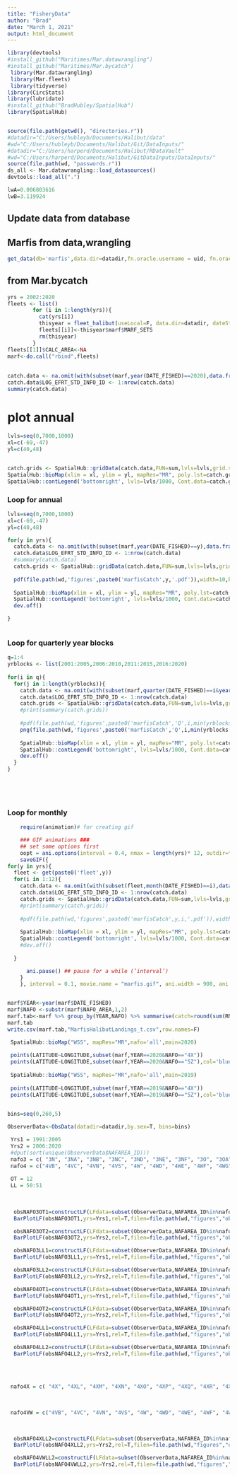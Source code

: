 ```yaml
---
title: "FisheryData"
author: "Brad"
date: "March 1, 2021"
output: html_document
---
```


```r
library(devtools)
#install_github("Maritimes/Mar.datawrangling")
#install_github("Maritimes/Mar.bycatch")
 library(Mar.datawrangling)
 library(Mar.fleets)
 library(tidyverse)
library(CircStats)
library(lubridate)
#install_github("BradHubley/SpatialHub")
library(SpatialHub)


source(file.path(getwd(), "directories.r"))
#datadir="C:/Users/hubleyb/Documents/Halibut/data"
#wd="C:/Users/hubleyb/Documents/Halibut/Git/DataInputs/"
#datadir="C:/Users/harperd/Documents/Halibut/RDataVault"
#wd="C:/Users/harperd/Documents/Halibut/GitDataInputs/DataInputs/"
source(file.path(wd, "passwords.r"))
ds_all <- Mar.datawrangling::load_datasources()
devtools::load_all(".")

lwA=0.006803616
lwB=3.119924

```

## Update data from database 
## Marfis from data,wrangling
```r

get_data(db='marfis',data.dir=datadir,fn.oracle.username = uid, fn.oracle.password = pwd, fn.oracle.dsn = 'ptran',usepkg='roracle',force.extract=T)


```

## from Mar.bycatch
```r
yrs = 2002:2020
fleets <- list()
        for (i in 1:length(yrs)){
          cat(yrs[i])
          thisyear = fleet_halibut(useLocal=F, data.dir=datadir, dateStart=paste0(yrs[i],'-01-01'), dateEnd=paste0(yrs[i],'-12-31'), keepSurveyTrips=T, oracle.username=uid, oracle.password=pwd, oracle.dsn='ptran',usepkg="roracle")
          fleets[[i]]<-thisyear$marf$MARF_SETS
          rm(thisyear)
        }
fleets[[1]]$CALC_AREA<-NA
marf<-do.call("rbind",fleets)


```

##
```r
catch.data <- na.omit(with(subset(marf,year(DATE_FISHED)==2020),data.frame(LOG_EFRT_STD_INFO_ID,LONGITUDE,LATITUDE,RND_WEIGHT_KGS)))
catch.data$LOG_EFRT_STD_INFO_ID <- 1:nrow(catch.data)
summary(catch.data)

```

# plot annual
```r

lvls=seq(0,7000,1000)
xl=c(-69,-47)
yl=c(40,48)


catch.grids <- SpatialHub::gridData(catch.data,FUN=sum,lvls=lvls,grid.size=20)
SpatialHub::bioMap(xlim = xl, ylim = yl, mapRes="MR", poly.lst=catch.grids)
SpatialHub::contLegend('bottomright', lvls=lvls/1000, Cont.data=catch.grids, title="MT",cex=.7)

```

### Loop for annual

```r

lvls=seq(0,7000,1000)
xl=c(-69,-47)
yl=c(40,48)

for(y in yrs){
  catch.data <- na.omit(with(subset(marf,year(DATE_FISHED)==y),data.frame(LOG_EFRT_STD_INFO_ID,LONGITUDE,LATITUDE,RND_WEIGHT_KGS)))
  catch.data$LOG_EFRT_STD_INFO_ID <- 1:nrow(catch.data)
  #summary(catch.data)
  catch.grids <- SpatialHub::gridData(catch.data,FUN=sum,lvls=lvls,grid.size=20)
  
  pdf(file.path(wd,'figures',paste0('marfisCatch',y,'.pdf')),width=10,height=7)
  
  SpatialHub::bioMap(xlim = xl, ylim = yl, mapRes="MR", poly.lst=catch.grids)
  SpatialHub::contLegend('bottomright', lvls=lvls/1000, Cont.data=catch.grids, title="MT",cex=0.8)
  dev.off()

}



```


### Loop for quarterly year blocks

```r
q=1:4
yrblocks <- list(2001:2005,2006:2010,2011:2015,2016:2020)
  
for(i in q){
  for(j in 1:length(yrblocks)){
    catch.data <- na.omit(with(subset(marf,quarter(DATE_FISHED)==i&year(DATE_FISHED)%in%yrblocks[[j]]),data.frame(LOG_EFRT_STD_INFO_ID,LONGITUDE,LATITUDE,RND_WEIGHT_KGS)))
    catch.data$LOG_EFRT_STD_INFO_ID <- 1:nrow(catch.data)
    catch.grids <- SpatialHub::gridData(catch.data,FUN=sum,lvls=lvls,grid.size=20)
    #print(summary(catch.grids))
    
    #pdf(file.path(wd,'figures',paste0('marfisCatch','Q',i,min(yrblocks[[j]]),'-',max(yrblocks[[j]]),'.pdf')),width=10,height=7)
    png(file.path(wd,'figures',paste0('marfisCatch','Q',i,min(yrblocks[[j]]),'-',max(yrblocks[[j]]),'.png')),width=9,height=5,units='in',pointsize=12, res=300,type='cairo')
    
    SpatialHub::bioMap(xlim = xl, ylim = yl, mapRes="MR", poly.lst=catch.grids,title = paste('Q',i,min(yrblocks[[j]]),'-',max(yrblocks[[j]])))
    SpatialHub::contLegend('bottomright', lvls=lvls/1000, Cont.data=catch.grids, title="MT",cex=0.8)
    dev.off()
  }
}


	



```


### Loop for monthly

```r
	require(animation)# for creating gif

	### GIF animations ###
	## set some options first
	oopt = ani.options(interval = 0.4, nmax = length(yrs)* 12, outdir=file.path(wd,'figures'))
	saveGIF({
for(y in yrs){
  fleet <- get(paste0('fleet',y))
  for(i in 1:12){
    catch.data <- na.omit(with(subset(fleet,month(DATE_FISHED)==i),data.frame(LOG_EFRT_STD_INFO_ID,LONGITUDE,LATITUDE,RND_WEIGHT_KGS)))
    catch.data$LOG_EFRT_STD_INFO_ID <- 1:nrow(catch.data)
    catch.grids <- SpatialHub::gridData(catch.data,FUN=sum,lvls=lvls,grid.size=20)
    #print(summary(catch.grids))
    
    #pdf(file.path(wd,'figures',paste0('marfisCatch',y,i,'.pdf')),width=10,height=7)
    
    SpatialHub::bioMap(xlim = xl, ylim = yl, mapRes="MR", poly.lst=catch.grids,title = paste(month(i,label=T),y))
    SpatialHub::contLegend('bottomright', lvls=lvls/1000, Cont.data=catch.grids, title="MT",cex=0.8)
    #dev.off()
    
  }

	  ani.pause() ## pause for a while (’interval’)
	}
	}, interval = 0.1, movie.name = "marfis.gif", ani.width = 900, ani.height = 600)



```


```r
marf$YEAR<-year(marf$DATE_FISHED)
marf$NAFO <-substr(marf$NAFO_AREA,1,2)
marf.tab<-marf %>% group_by(YEAR,NAFO) %>% summarise(catch=round(sum(RND_WEIGHT_KGS/1000,na.rm=T),2))%>% pivot_wider(.,names_from = NAFO,values_from = catch)
marf.tab
write.csv(marf.tab,"MarfisHalibutLandings_t.csv",row.names=F)
```

```r
 SpatialHub::bioMap("WSS", mapRes="MR",nafo='all',main=2020)
 
 points(LATITUDE~LONGITUDE,subset(marf,YEAR==2020&NAFO=="4X"))
 points(LATITUDE~LONGITUDE,subset(marf,YEAR==2020&NAFO=="5Z"),col='blue')
 
 SpatialHub::bioMap("WSS", mapRes="MR",nafo='all',main=2019)
 
 points(LATITUDE~LONGITUDE,subset(marf,YEAR==2019&NAFO=="4X"))
 points(LATITUDE~LONGITUDE,subset(marf,YEAR==2019&NAFO=="5Z"),col='blue')
 
```

```r
bins=seq(0,260,5)

ObserverData<-ObsData(datadir=datadir,by.sex=T, bins=bins)

 Yrs1 = 1991:2005 
 Yrs2 = 2006:2020 
 #dput(sort(unique(ObserverData$NAFAREA_ID)))
 nafo3 = c( "3N", "3NA", "3NB", "3NC", "3ND", "3NE", "3NF", "3O", "3OA", "3OC", "3OD", "3OE", "3PN", "3PS")
 nafo4 = c("4VB", "4VC", "4VN", "4VS", "4W", "4WD", "4WE", "4WF", "4WG", "4WH", "4WJ", "4WK", "4WL", "4WM", "4X", "4XL", "4XM", "4XN", "4XO", "4XP", "4XQ", "4XR", "4XS", "5YB", "5ZJ", "5ZM", "5ZN")
 
 OT = 12
 LL = 50:51
 
 
 
  obsNAFO3OT1=constructLF(LFdata=subset(ObserverData,NAFAREA_ID%in%nafo3&GEARCD_ID==OT),bins=bins, Yrs = Yrs1)
  BarPlotLF(obsNAFO3OT1,yrs=Yrs1,rel=T,filen=file.path(wd,"figures","obsNAFO3OT1"))

  obsNAFO3OT2=constructLF(LFdata=subset(ObserverData,NAFAREA_ID%in%nafo3&GEARCD_ID==OT),bins=bins, Yrs = Yrs2)
  BarPlotLF(obsNAFO3OT2,yrs=Yrs2,rel=T,filen=file.path(wd,"figures","obsNAFO3OT2"))

  obsNAFO3LL1=constructLF(LFdata=subset(ObserverData,NAFAREA_ID%in%nafo3&GEARCD_ID%in%LL),bins=bins, Yrs = Yrs1)
  BarPlotLF(obsNAFO3LL1,yrs=Yrs1,rel=T,filen=file.path(wd,"figures","obsNAFO3LL1"))

  obsNAFO3LL2=constructLF(LFdata=subset(ObserverData,NAFAREA_ID%in%nafo3&GEARCD_ID%in%LL),bins=bins, Yrs = Yrs2)
  BarPlotLF(obsNAFO3LL2,yrs=Yrs2,rel=T,filen=file.path(wd,"figures","obsNAFO3LL2"))

  obsNAFO4OT1=constructLF(LFdata=subset(ObserverData,NAFAREA_ID%in%nafo4&GEARCD_ID==OT),bins=bins, Yrs = Yrs1)
  BarPlotLF(obsNAFO4OT1,yrs=Yrs1,rel=T,filen=file.path(wd,"figures","obsNAFO4OT1"))

  obsNAFO4OT2=constructLF(LFdata=subset(ObserverData,NAFAREA_ID%in%nafo4&GEARCD_ID==OT),bins=bins, Yrs = Yrs2)
  BarPlotLF(obsNAFO4OT2,yrs=Yrs2,rel=T,filen=file.path(wd,"figures","obsNAFO4OT2"))

  obsNAFO4LL1=constructLF(LFdata=subset(ObserverData,NAFAREA_ID%in%nafo4&GEARCD_ID%in%LL),bins=bins, Yrs = Yrs1)
  BarPlotLF(obsNAFO4LL1,yrs=Yrs1,rel=T,filen=file.path(wd,"figures","obsNAFO4LL1"))

  obsNAFO4LL2=constructLF(LFdata=subset(ObserverData,NAFAREA_ID%in%nafo4&GEARCD_ID%in%LL),bins=bins, Yrs = Yrs2)
  BarPlotLF(obsNAFO4LL2,yrs=Yrs2,rel=T,filen=file.path(wd,"figures","obsNAFO4LL2"))
  
  
  
   
 nafo4X = c( "4X", "4XL", "4XM", "4XN", "4XO", "4XP", "4XQ", "4XR", "4XS", "5YB", "5ZJ", "5ZM", "5ZN")

  
  
 nafo4VW = c("4VB", "4VC", "4VN", "4VS", "4W", "4WD", "4WE", "4WF", "4WG", "4WH", "4WJ", "4WK", "4WL", "4WM")

  
  
  obsNAFO4XLL2=constructLF(LFdata=subset(ObserverData,NAFAREA_ID%in%nafo4X&GEARCD_ID%in%LL),bins=bins, Yrs = Yrs2)
  BarPlotLF(obsNAFO4XLL2,yrs=Yrs2,rel=T,filen=file.path(wd,"figures","obsNAFO4XLL2"))

  obsNAFO4VWLL2=constructLF(LFdata=subset(ObserverData,NAFAREA_ID%in%nafo4VW&GEARCD_ID%in%LL),bins=bins, Yrs = Yrs2)
  BarPlotLF(obsNAFO4VWLL2,yrs=Yrs2,rel=T,filen=file.path(wd,"figures","obsNAFO4VWLL2"))


```

